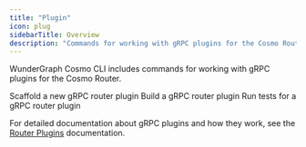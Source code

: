 ```yaml
---
title: "Plugin"
icon: plug
sidebarTitle: Overview
description: "Commands for working with gRPC plugins for the Cosmo Router"
---
```


WunderGraph Cosmo CLI includes commands for working with gRPC plugins for the Cosmo Router.

<CardGroup>
  <Card title="Init" href="/cli/plugin/init" icon="file-circle-plus">
    Scaffold a new gRPC router plugin
  </Card>
  <Card title="Build" href="/cli/plugin/build" icon="hammer">
    Build a gRPC router plugin
  </Card>
  <Card title="Test" href="/cli/plugin/test" icon="vial">
    Run tests for a gRPC router plugin
  </Card>
</CardGroup>

For detailed documentation about gRPC plugins and how they work, see the [Router Plugins](/router/plugins) documentation. 